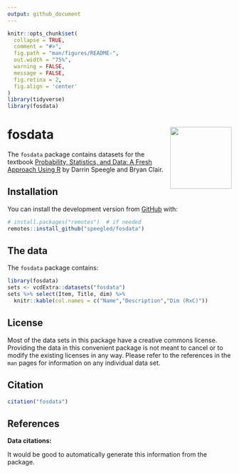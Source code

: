 ```yaml
---
output: github_document
---
```


<!-- README.md is generated from README.Rmd. Please edit that file -->

```r
knitr::opts_chunk$set(
  collapse = TRUE,
  comment = "#>",
  fig.path = "man/figures/README-",
  out.width = "75%",
  warning = FALSE,
  message = FALSE,
  fig.retina = 2,
  fig.align = 'center'
)
library(tidyverse)
library(fosdata)
```

# fosdata <a href='https://github.com/speegled/fosdata'><img src='man/figures/fosdata.png' align="right" height="138.5" /></a>

<!-- badges: start -->
<!-- badges: end -->

The `fosdata` package contains datasets for the textbook [Probability, Statistics, and Data: A Fresh Approach Using R](https://mathstat.slu.edu/~speegle/_book/) by Darrin Speegle and Bryan Clair.

## Installation

<!--You can install the released version of fosdata from [CRAN](https://CRAN.R-project.org) with:
``` r
install.packages("fosdata")
```
-->

You can install the development version from [GitHub](https://github.com/) with:

``` r
# install.packages("remotes")  # if needed
remotes::install_github("speegled/fosdata")
```

## The data

The `fosdata` package contains:

```r
library(fosdata)
sets <- vcdExtra::datasets("fosdata")
sets %>% select(Item, Title, dim) %>%
  knitr::kable(col.names = c("Name","Description","Dim (RxC)"))
```


## License

Most of the data sets in this package have a creative commons license. Providing the data in this convenient package is not meant to cancel or to modify the existing licenses in any way. Please refer to the references in the `man` pages for information on any individual data set. 

## Citation

```r
citation("fosdata")
```


## References

**Data citations:**

It would be good to automatically generate this information from the package.

<!---
This code gets close:
thefile <- help(chimps,package="fosdata")
parsedfile <- tools::parse_Rd(thefile$path)
Rd2latex(parsedfile)

Maybe I can adapt Rd2list on this page:
https://stackoverflow.com/questions/8918753/r-help-page-as-object

-->
